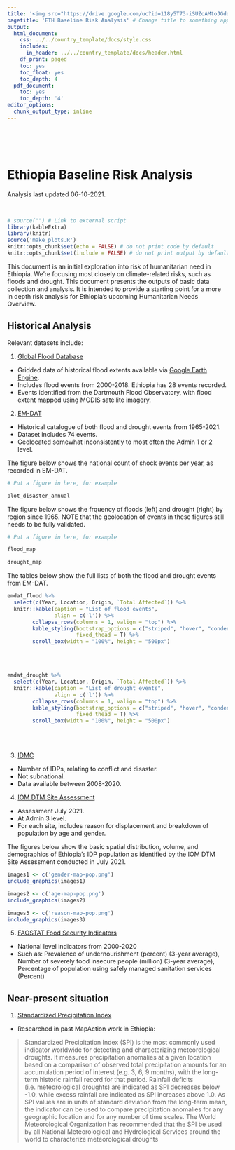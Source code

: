 ```yaml
---
title: '<img src="https://drive.google.com/uc?id=118y5T73-iSUZoAMtoJGddxq9QzD_GDKX" style="height:40px;float:left; margin:10px" /><img src="https://drive.google.com/uc?id=1fHQUzF3ZjaoHj9KQ33-94dK_X1hcmjzW" style="height:50px;float:left; margin:10px" />'
pagetitle: 'ETH Baseline Risk Analysis' # Change title to something appropriate for your work
output:
  html_document:
    css: ../../country_template/docs/style.css
    includes:
      in_header: ../../country_template/docs/header.html
    df_print: paged
    toc: yes
    toc_float: yes
    toc_depth: 4
  pdf_document:
    toc: yes
    toc_depth: '4'
editor_options:
  chunk_output_type: inline
---
```


<br> 
<br>
<br>

# Ethiopia Baseline Risk Analysis
Analysis last updated 06-10-2021.

<br>

```r
# source("") # Link to external script
library(kableExtra)
library(knitr)
source('make_plots.R')
knitr::opts_chunk$set(echo = FALSE) # do not print code by default
knitr::opts_chunk$set(include = FALSE) # do not print output by default
```


This document is an initial exploration into risk of humanitarian need in Ethiopia. We're focusing most closely on climate-related risks, such as floods and drought. This document presents the outputs of basic data collection and analysis. It is intended to provide a starting point for a more in depth risk analysis for Ethiopia's upcoming Humanitarian Needs Overview. 

## Historical Analysis

Relevant datasets include: 

1. [Global Flood Database](http://global-flood-database.cloudtostreet.info/#interactive-map)
- Gridded data of historical flood extents available via [Google Earth Engine](https://developers.google.com/earth-engine/datasets/catalog/GLOBAL_FLOOD_DB_MODIS_EVENTS_V1).
- Includes flood events from 2000-2018. Ethiopia has 28 events recorded.
- Events identified from the Dartmouth Flood Observatory, with flood extent mapped using MODIS satellite imagery.

2. [EM-DAT](https://www.emdat.be/database)
- Historical catalogue of both flood and drought events from 1965-2021.
- Dataset includes 74 events.
- Geolocated somewhat inconsistently to most often the Admin 1 or 2 level. 

The figure below shows the national count of shock events per year, as recorded in EM-DAT. 

```r

# Put a figure in here, for example 

plot_disaster_annual

```

The figure below shows the frquency of floods (left) and drought (right) by region since 1965. NOTE that the geolocation of events in these figures still needs to be fully validated.

```r

# Put a figure in here, for example 

flood_map

drought_map

```

The tables below show the full lists of both the flood and drought events from EM-DAT. 

```r

emdat_flood %>%
  select(c(Year, Location, Origin, `Total Affected`)) %>%
  knitr::kable(caption = "List of flood events",
               align = c('l')) %>%
        collapse_rows(columns = 1, valign = "top") %>%
        kable_styling(bootstrap_options = c("striped", "hover", "condensed", "responsive"),
                      fixed_thead = T) %>%
        scroll_box(width = "100%", height = "500px")

```

<br>
<br>

```r

emdat_drought %>%
  select(c(Year, Location, Origin, `Total Affected`)) %>%
  knitr::kable(caption = "List of drought events",
               align = c('l')) %>%
        collapse_rows(columns = 1, valign = "top") %>%
        kable_styling(bootstrap_options = c("striped", "hover", "condensed", "responsive"),
                      fixed_thead = T) %>%
        scroll_box(width = "100%", height = "500px")

```

<br>
<br>

3. [IDMC](https://data.humdata.org/dataset/idmc-idp-data-for-ethiopia)
- Number of IDPs, relating to conflict and disaster.
- Not subnational.
- Data available between 2008-2020.

4. [IOM DTM Site Assessment](https://data.humdata.org/dataset/ethiopia-baseline-assessment-data-iom-dtm)
- Assessment July 2021.
- At Admin 3 level.
- For each site, includes reason for displacement and breakdown of population by age and gender.

The figures below show the basic spatial distribution, volume, and demographics of Ethiopia's IDP population as identified by the IOM DTM Site Assessment conducted in July 2021. 

```r
images1 <- c('gender-map-pop.png')
include_graphics(images1)
```

```r
images2 <- c('age-map-pop.png')
include_graphics(images2)
```

```r
images3 <- c('reason-map-pop.png')
include_graphics(images3)
```

5. [FAOSTAT Food Security Indicators](https://data.humdata.org/dataset/faostat-food-security-indicators-for-ethiopia)
- National level indicators from 2000-2020
- Such as: Prevalence of undernourishment (percent) (3-year average), Number of severely food insecure people (million) (3-year average), Percentage of population using safely managed sanitation services (Percent)

## Near-present situation

1. [Standardized Precipitation Index](https://code.earthengine.google.com/5d3600853925e070e57c9f733072e274)
- Researched in past MapAction work in Ethiopia: 

> Standardized Precipitation Index (SPI) is the most commonly used indicator worldwide for detecting and characterizing meteorological droughts. It measures precipitation anomalies at a given location based on a comparison of observed total precipitation amounts for an accumulation period of interest (e.g. 3, 6, 9 months), with the long-term historic rainfall record for that period. Rainfall deficits (i.e. meteorological droughts) are indicated as SPI decreases below -1.0, while excess rainfall are indicated as SPI increases above 1.0. As SPI values are in units of standard deviation from the long-term mean, the indicator can be used to compare precipitation anomalies for any geographic location and for any number of time scales. The World Meteorological Organization has recommended that the SPI be used by all National Meteorological and Hydrological Services around the world to characterize meteorological droughts


